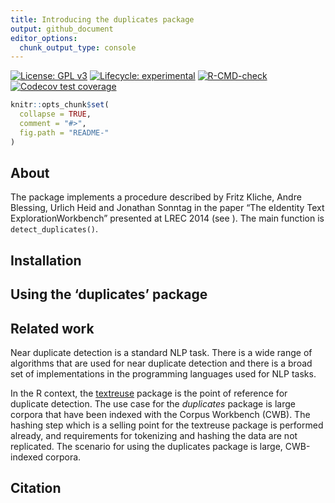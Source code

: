 ```yaml
---
title: Introducing the duplicates package
output: github_document
editor_options: 
  chunk_output_type: console
---
```


<!-- badges: start -->
[![License: GPL v3](https://img.shields.io/badge/License-GPLv3-green.svg)](https://www.gnu.org/licenses/gpl-3.0)
[![Lifecycle: experimental](https://img.shields.io/badge/lifecycle-maturing-blue.svg)](https://www.tidyverse.org/lifecycle/#maturing)
[![R-CMD-check](https://github.com/PolMine/duplicates/actions/workflows/R-CMD-check.yaml/badge.svg)](https://github.com/PolMine/duplicates/actions/workflows/R-CMD-check.yaml)
[![Codecov test coverage](https://codecov.io/gh/PolMine/duplicates/branch/devel/graph/badge.svg)](https://app.codecov.io/gh/PolMine/duplicates?branch=devel)
<!-- badges: end -->


```r
knitr::opts_chunk$set(
  collapse = TRUE,
  comment = "#>",
  fig.path = "README-"
)
```


## About 

The package implements a procedure described by Fritz Kliche, Andre Blessing,
Urlich Heid and Jonathan Sonntag in the paper "The eIdentity Text
ExplorationWorkbench" presented at LREC 2014
(see \url{http://www.lrec-conf.org/proceedings/lrec2014/pdf/332_Paper.pdf}).
The main function is `detect_duplicates()`.


## Installation

## Using the 'duplicates' package

## Related work

Near duplicate detection is a standard NLP task. There is a wide range of
algorithms that are used for near duplicate detection and there is a broad set
of implementations in the programming languages used for NLP tasks.

In the R context, the [textreuse](https://CRAN.R-project.org/package=textreuse)
package is the point of reference for duplicate detection. The use case for the
*duplicates* package is large corpora that have been indexed with the Corpus
Workbench (CWB). The hashing step which is a selling point for the textreuse
package is performed already, and requirements for tokenizing and hashing the
data are not replicated. The scenario for using the duplicates package is 
large, CWB-indexed corpora.


## Citation

